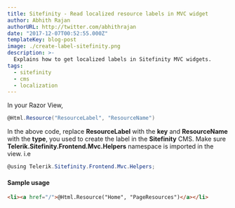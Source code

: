```yaml
---
title: Sitefinity - Read localized resource labels in MVC widget
author: Abhith Rajan
authorURL: http://twitter.com/abhithrajan
date: "2017-12-07T00:52:55.000Z"
templateKey: blog-post
image: ./create-label-sitefinity.png
description: >-
  Explains how to get localized labels in Sitefinity MVC widgets.
tags:
  - sitefinity
  - cms
  - localization
---
```


In your Razor View,

```cs
@Html.Resource("ResourceLabel", "ResourceName")
```

In the above code, replace **ResourceLabel** with the **key** and **ResourceName** with the **type**, you used to create the label in the **Sitefinity** CMS. Make sure **Telerik.Sitefinity.Frontend.Mvc.Helpers** namespace is imported in the view. i.e

```cs
@using Telerik.Sitefinity.Frontend.Mvc.Helpers;
```

#### Sample usage

```html
<li><a href="/">@Html.Resource("Home", "PageResources")</a></li>
```
